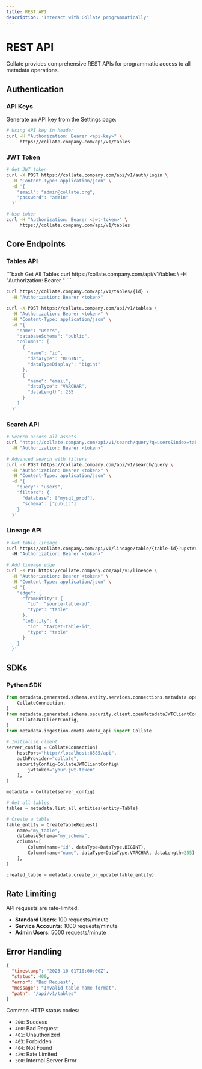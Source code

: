 ```yaml
---
title: REST API
description: 'Interact with Collate programmatically'
---
```


# REST API

Collate provides comprehensive REST APIs for programmatic access to all metadata operations.

## Authentication

### API Keys

Generate an API key from the Settings page:

```bash
# Using API key in header
curl -H "Authorization: Bearer <api-key>" \
     https://collate.company.com/api/v1/tables
```

### JWT Token

```bash
# Get JWT token
curl -X POST https://collate.company.com/api/v1/auth/login \
  -H "Content-Type: application/json" \
  -d '{
    "email": "admin@collate.org",
    "password": "admin"
  }'

# Use token
curl -H "Authorization: Bearer <jwt-token>" \
     https://collate.company.com/api/v1/tables
```

## Core Endpoints

### Tables API

<CodeGroup>
```bash Get All Tables
curl https://collate.company.com/api/v1/tables \
  -H "Authorization: Bearer <token>"
```

```bash Get Table by ID
curl https://collate.company.com/api/v1/tables/{id} \
  -H "Authorization: Bearer <token>"
```

```bash Create Table
curl -X POST https://collate.company.com/api/v1/tables \
  -H "Authorization: Bearer <token>" \
  -H "Content-Type: application/json" \
  -d '{
    "name": "users",
    "databaseSchema": "public",
    "columns": [
      {
        "name": "id",
        "dataType": "BIGINT",
        "dataTypeDisplay": "bigint"
      },
      {
        "name": "email", 
        "dataType": "VARCHAR",
        "dataLength": 255
      }
    ]
  }'
```
</CodeGroup>

### Search API

```bash
# Search across all assets
curl "https://collate.company.com/api/v1/search/query?q=users&index=table_search_index" \
  -H "Authorization: Bearer <token>"

# Advanced search with filters
curl -X POST https://collate.company.com/api/v1/search/query \
  -H "Authorization: Bearer <token>" \
  -H "Content-Type: application/json" \
  -d '{
    "query": "users",
    "filters": {
      "database": ["mysql_prod"],
      "schema": ["public"]
    }
  }'
```

### Lineage API

```bash
# Get table lineage
curl https://collate.company.com/api/v1/lineage/table/{table-id}?upstreamDepth=3&downstreamDepth=3 \
  -H "Authorization: Bearer <token>"

# Add lineage edge
curl -X PUT https://collate.company.com/api/v1/lineage \
  -H "Authorization: Bearer <token>" \
  -H "Content-Type: application/json" \
  -d '{
    "edge": {
      "fromEntity": {
        "id": "source-table-id",
        "type": "table"
      },
      "toEntity": {
        "id": "target-table-id", 
        "type": "table"
      }
    }
  }'
```

## SDKs

### Python SDK

```python
from metadata.generated.schema.entity.services.connections.metadata.openMetadataConnection import (
    CollateConnection,
)
from metadata.generated.schema.security.client.openMetadataJWTClientConfig import (
    CollateJWTClientConfig,
)
from metadata.ingestion.ometa.ometa_api import Collate

# Initialize client
server_config = CollateConnection(
    hostPort="http://localhost:8585/api",
    authProvider="collate",
    securityConfig=CollateJWTClientConfig(
        jwtToken="your-jwt-token"
    ),
)

metadata = Collate(server_config)

# Get all tables
tables = metadata.list_all_entities(entity=Table)

# Create a table
table_entity = CreateTableRequest(
    name="my_table",
    databaseSchema="my_schema",
    columns=[
        Column(name="id", dataType=DataType.BIGINT),
        Column(name="name", dataType=DataType.VARCHAR, dataLength=255),
    ],
)

created_table = metadata.create_or_update(table_entity)
```

## Rate Limiting

API requests are rate-limited:
- **Standard Users**: 100 requests/minute
- **Service Accounts**: 1000 requests/minute
- **Admin Users**: 5000 requests/minute

## Error Handling

```json
{
  "timestamp": "2023-10-01T10:00:00Z",
  "status": 400,
  "error": "Bad Request",
  "message": "Invalid table name format",
  "path": "/api/v1/tables"
}
```

Common HTTP status codes:
- `200`: Success
- `400`: Bad Request
- `401`: Unauthorized
- `403`: Forbidden
- `404`: Not Found
- `429`: Rate Limited
- `500`: Internal Server Error